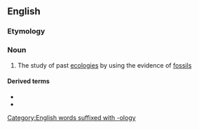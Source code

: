 ==English==

===Etymology===
{{prefix|en|palaeo|ecology}}

===Noun===
{{en-noun|~|palaeoecologies}}

# The study of past [[ecology|ecologies]] by using the evidence of [[fossil]]s

====Derived terms====
* {{l|en|palaeoecological}}
* {{l|en|palaeoecologist}}
[[Category:English words suffixed with -ology]]